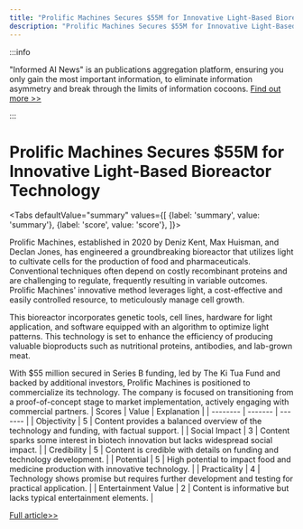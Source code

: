 ```yaml
---
title: "Prolific Machines Secures $55M for Innovative Light-Based Bioreactor Technology"
description: "Prolific Machines Secures $55M for Innovative Light-Based Bioreactor Technology"
---
```



:::info

"Informed AI News" is an publications aggregation platform, ensuring you only gain the most important information, to eliminate information asymmetry and break through the limits of information cocoons.  [Find out more >>](/docs/guides)

:::

# Prolific Machines Secures $55M for Innovative Light-Based Bioreactor Technology


<Tabs
	defaultValue="summary"
	values={[
	{label: 'summary', value: 'summary'},
	{label: 'score', value: 'score'},
]}>
<TabItem value="summary">


Prolific Machines, established in 2020 by Deniz Kent, Max Huisman, and Declan Jones, has engineered a groundbreaking bioreactor that utilizes light to cultivate cells for the production of food and pharmaceuticals. Conventional techniques often depend on costly recombinant proteins and are challenging to regulate, frequently resulting in variable outcomes. Prolific Machines' innovative method leverages light, a cost-effective and easily controlled resource, to meticulously manage cell growth.

This bioreactor incorporates genetic tools, cell lines, hardware for light application, and software equipped with an algorithm to optimize light patterns. This technology is set to enhance the efficiency of producing valuable bioproducts such as nutritional proteins, antibodies, and lab-grown meat.

With $55 million secured in Series B funding, led by The Ki Tua Fund and backed by additional investors, Prolific Machines is positioned to commercialize its technology. The company is focused on transitioning from a proof-of-concept stage to market implementation, actively engaging with commercial partners.
</TabItem>
<TabItem value="score">
	| Scores     | Value   | Explanation |
	| -------- | ------- | ------- |
	| Objectivity  | 5    | Content provides a balanced overview of the technology and funding, with factual support.    |
	| Social Impact | 3     | Content sparks some interest in biotech innovation but lacks widespread social impact.    |
	| Credibility    | 5    | Content is credible with details on funding and technology development.    |
	| Potential    | 5    | High potential to impact food and medicine production with innovative technology.    |
	| Practicality    | 4    | Technology shows promise but requires further development and testing for practical application.    |
	| Entertainment Value    | 2    | Content is informative but lacks typical entertainment elements.    |
</TabItem>
</Tabs>

[Full article>>](https://techcrunch.com/2024/06/06/light-protein-prolific-machines-manufacturing/)
